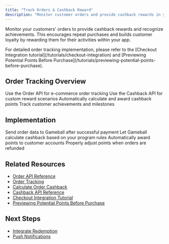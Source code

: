 ```yaml
---
title: "Track Orders & Cashback Reward"
description: "Monitor customer orders and provide cashback rewards in your Android app"
---
```


Monitor your customers' orders to provide cashback rewards and recognize achievements. This encourages repeat purchases and builds customer loyalty by rewarding them for their activities within your app.

<Info>
For detailed order tracking implementation, please refer to the [Checkout Integration tutorial](/tutorials/checkout-integration) and [Previewing Potential Points Before Purchase](/tutorials/previewing-potential-points-before-purchase).
</Info>

## Order Tracking Overview

<CardGroup cols={2}>
  <Card title="Order API" icon="server">
    Use the Order API for e-commerce order tracking
  </Card>

  <Card title="Cashback API" icon="wallet">
    Use the Cashback API for custom reward scenarios
  </Card>

  <Card title="Automatic Rewards" icon="gift">
    Automatically calculate and award cashback points
  </Card>

  <Card title="Achievement Tracking" icon="star">
    Track customer achievements and milestones
  </Card>
</CardGroup>

## Implementation

<Steps>
<Step title="Track Order Completion">
  Send order data to Gameball after successful payment
</Step>

<Step title="Calculate Cashback">
  Let Gameball calculate cashback based on your program rules
</Step>

<Step title="Award Points">
  Automatically award points to customer accounts
</Step>

<Step title="Handle Refunds">
  Properly adjust points when orders are refunded
</Step>
</Steps>

## Related Resources

- [Order API Reference](/api-reference/order/order)
- [Order Tracking](/api-reference/order/order-tracking)
- [Calculate Order Cashback](/api-reference/order/calculate-order-cashback)
- [Cashback API Reference](/api-reference/transactions/cashback-and-redemptions/cashback)
- [Checkout Integration Tutorial](/tutorials/checkout-integration)
- [Previewing Potential Points Before Purchase](/tutorials/previewing-potential-points-before-purchase)

## Next Steps

- [Integrate Redemption](/installation-guide/android/integrate-redemption)
- [Push Notifications](/installation-guide/android/push-notifications)
